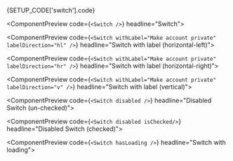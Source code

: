 
<DocsPageOutline />

<ComponentDocsHeader />

<ComponentManualSetup>
  <CodeBlock hasViewMore fileName={SETUP_CODE['switch'].registerAt}>
    {SETUP_CODE['switch'].code}
  </CodeBlock>
</ComponentManualSetup>

<div class="py-12" />

<ComponentPreview code={`<Switch />`} headline="Switch">
  <Switch />
</ComponentPreview>

<div class="py-12" />

<ComponentPreview
  code={`<Switch withLabel="Make account private" labelDirection="hl" />`}
  headline="Switch with label (horizontal-left)">
  <Switch withLabel="Make account private" labelDirection="hl" />
</ComponentPreview>

<div class="py-12" />

<ComponentPreview
  code={`<Switch withLabel="Make account private" labelDirection="hr" />`}
  headline="Switch with label (horizontal-right)">
  <Switch withLabel="Make account private" labelDirection="hr" />
</ComponentPreview>

<div class="py-12" />

<ComponentPreview
  code={`<Switch withLabel="Make account private" labelDirection="v" />`}
  headline="Switch with label (vertical)">
  <Switch withLabel="Make account private" labelDirection="v" />
</ComponentPreview>

<div class="py-12" />

<ComponentPreview
  code={`<Switch disabled />`}
  headline="Disabled Switch (un-checked)">
  <Switch disabled />
</ComponentPreview>

<div class="py-12" />

<ComponentPreview
  code={`<Switch disabled isChecked/>`}
  headline="Disabled Switch (checked)">
  <Switch disabled isChecked />
</ComponentPreview>

<div class="py-12" />

<ComponentPreview code={`<Switch hasLoading />`} headline="Switch with loading">
  <Switch hasLoading />
</ComponentPreview>
